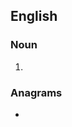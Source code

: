 {{also|Westies}}
==English==

===Noun===
{{head|en|noun plural form}}

# {{plural of|westie|lang=en}}

===Anagrams===
* {{anagrams|en|a=eeisstw|setwise}}